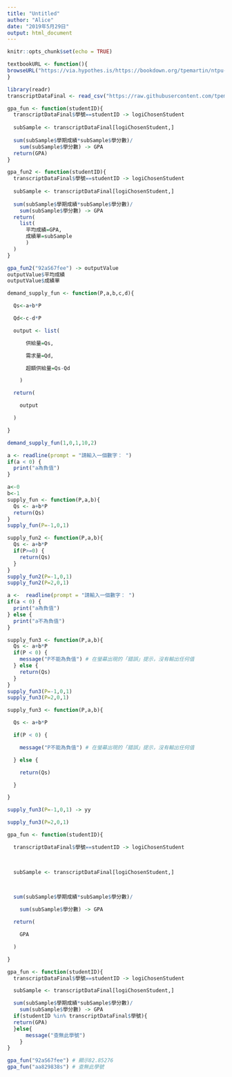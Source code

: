 ```yaml
---
title: "Untitled"
author: "Alice"
date: "2019年5月29日"
output: html_document
---
```


```r
knitr::opts_chunk$set(echo = TRUE)
```

```r
textbookURL <- function(){
browseURL("https://via.hypothes.is/https://bookdown.org/tpemartin/ntpu-programming-for-data-science/")
}
```
```r
library(readr)
transcriptDataFinal <- read_csv("https://raw.githubusercontent.com/tpemartin/github-data/master/transcriptDataFinal.csv")
```
```r
gpa_fun <- function(studentID){
  transcriptDataFinal$學號==studentID -> logiChosenStudent
  
  subSample <- transcriptDataFinal[logiChosenStudent,]
  
  sum(subSample$學期成績*subSample$學分數)/
    sum(subSample$學分數) -> GPA
  return(GPA)
}
```
```r
gpa_fun2 <- function(studentID){
  transcriptDataFinal$學號==studentID -> logiChosenStudent
  
  subSample <- transcriptDataFinal[logiChosenStudent,]
  
  sum(subSample$學期成績*subSample$學分數)/
    sum(subSample$學分數) -> GPA
  return(
    list(
      平均成績=GPA,
      成績單=subSample
      )
  )
}
```
```r
gpa_fun2("92aS67fee") -> outputValue
outputValue$平均成績
outputValue$成績單
```
```r
demand_supply_fun <- function(P,a,b,c,d){

  Qs<-a+b*P

  Qd<-c-d*P

  output <- list(

      供給量=Qs,

      需求量=Qd,

      超額供給量=Qs-Qd

    )

  return(

    output

  )

}
```
```r
demand_supply_fun(1,0,1,10,2)
```
```r
a <- readline(prompt = "請輸入一個數字： ")
if(a < 0) {
  print("a為負值")
}
```
```r
a<-0
b<-1
supply_fun <- function(P,a,b){
  Qs <- a+b*P
  return(Qs)
}
supply_fun(P=-1,0,1)
```
```r
supply_fun2 <- function(P,a,b){
  Qs <- a+b*P
  if(P>=0) {
    return(Qs)
  }
}
supply_fun2(P=-1,0,1)
supply_fun2(P=2,0,1)
```
```r
a <-  readline(prompt = "請輸入一個數字： ")
if(a < 0) {
  print("a為負值")
} else {
  print("a不為負值")
}
```
```r
supply_fun3 <- function(P,a,b){
  Qs <- a+b*P
  if(P < 0) {
    message("P不能為負值") # 在螢幕出現的「錯誤」提示，沒有輸出任何值
  } else {
    return(Qs)
  }
}
supply_fun3(P=-1,0,1)
supply_fun3(P=2,0,1)
```
```r
supply_fun3 <- function(P,a,b){

  Qs <- a+b*P

  if(P < 0) {

    message("P不能為負值") # 在螢幕出現的「錯誤」提示，沒有輸出任何值

  } else {

    return(Qs)

  }

}

supply_fun3(P=-1,0,1) -> yy

supply_fun3(P=2,0,1)
```
```r
gpa_fun <- function(studentID){

  transcriptDataFinal$學號==studentID -> logiChosenStudent

  

  subSample <- transcriptDataFinal[logiChosenStudent,]

  

  sum(subSample$學期成績*subSample$學分數)/

    sum(subSample$學分數) -> GPA

  return(

    GPA

  )

}
```
```r
gpa_fun <- function(studentID){
  transcriptDataFinal$學號==studentID -> logiChosenStudent

  subSample <- transcriptDataFinal[logiChosenStudent,]

  sum(subSample$學期成績*subSample$學分數)/
    sum(subSample$學分數) -> GPA
  if(studentID %in% transcriptDataFinal$學號){
  return(GPA)
  }else{
      message("查無此學號")
    }
}

gpa_fun("92aS67fee") # 顯示82.85276
gpa_fun("aa829838s") # 查無此學號
```
```r

```

